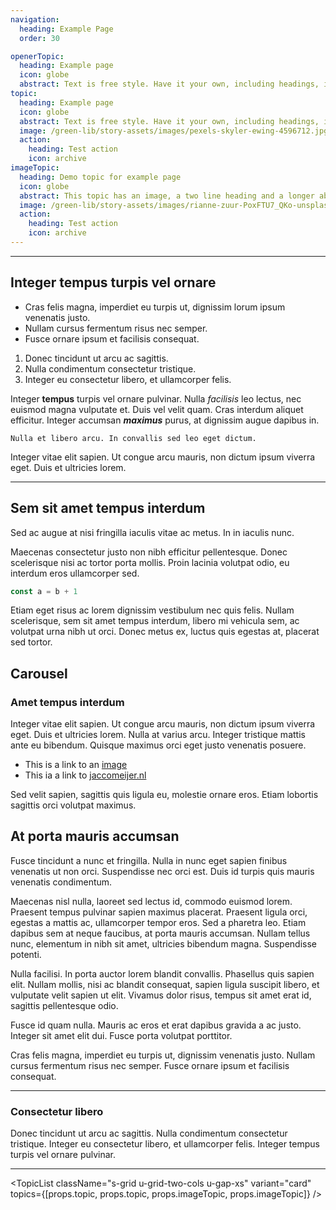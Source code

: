 ```yaml
---
navigation:
  heading: Example Page
  order: 30

openerTopic:
  heading: Example page
  icon: globe
  abstract: Text is free style. Have it your own, including headings, images and all that.
topic:
  heading: Example page
  icon: globe
  abstract: Text is free style. Have it your own, including headings, images and all that.
  image: /green-lib/story-assets/images/pexels-skyler-ewing-4596712.jpg
  action:
    heading: Test action
    icon: archive
imageTopic:
  heading: Demo topic for example page
  icon: globe
  abstract: This topic has an image, a two line heading and a longer abstract, all for demo purposes.
  image: /green-lib/story-assets/images/rianne-zuur-PoxFTU7_QKo-unsplash.jpg
  action:
    heading: Test action
    icon: archive
---
```



<Topic topic={props.openerTopic} variant="headline" />

---

## Integer tempus turpis vel ornare

- Cras felis magna, imperdiet eu turpis ut, dignissim lorum ipsum venenatis
  justo.
- Nullam cursus fermentum risus nec semper.
- Fusce ornare ipsum et facilisis consequat.

1. Donec tincidunt ut arcu ac sagittis.
2. Nulla condimentum consectetur tristique.
3. Integer eu consectetur libero, et ullamcorper felis.

Integer **tempus** turpis vel ornare pulvinar. Nulla _facilisis_ leo lectus, nec
euismod magna vulputate et. Duis vel velit quam. Cras interdum aliquet
efficitur. Integer accumsan **_maximus_** purus, at dignissim augue dapibus in.

`Nulla et libero arcu. In convallis sed leo eget dictum.`

Integer vitae elit sapien. Ut congue arcu mauris, non dictum ipsum viverra eget.
Duis et ultricies lorem.

---

## Sem sit amet tempus interdum

Sed ac augue at nisi fringilla iaculis vitae ac metus. In in iaculis nunc.

Maecenas consectetur justo non nibh efficitur pellentesque. Donec scelerisque
nisi ac tortor porta mollis. Proin lacinia volutpat odio, eu interdum eros
ullamcorper sed.

```js
const a = b + 1
```

Etiam eget risus ac lorem dignissim vestibulum nec quis felis. Nullam
scelerisque, sem sit amet tempus interdum, libero mi vehicula sem, ac volutpat
urna nibh ut orci. Donec metus ex, luctus quis egestas at, placerat sed tortor.

## Carousel

<div className="s-block-space u-block-space-m">
  <CarouselLayout delay="1000" systemData={props.libsystemdata}>
    <Topic topic={props.imageTopic} variant="block" />
    <Topic topic={props.topic} variant="block" />
    <Topic topic={props.imageTopic} variant="block" />
    <Topic topic={props.topic} variant="block" />
  </CarouselLayout>
</div>

### Amet tempus interdum

Integer vitae elit sapien. Ut congue arcu mauris, non dictum ipsum viverra eget.
Duis et ultricies lorem. Nulla at varius arcu. Integer tristique mattis ante eu
bibendum. Quisque maximus orci eget justo venenatis posuere.

- This is a link to an <a href="/green-lib/story-assets/images/pexels-skyler-ewing-4596712.jpg">image</a>
- This ia a link to [jaccomeijer.nl](https://www.jaccomeijer.nl)

Sed velit sapien, sagittis quis ligula eu, molestie ornare eros. Etiam lobortis
sagittis orci volutpat maximus.

<div className="s-popout">
  <Topic topic={props.imageTopic} variant="hero" />
</div>

## At porta mauris accumsan

Fusce tincidunt a nunc et fringilla. Nulla in nunc eget sapien finibus venenatis
ut non orci. Suspendisse nec orci est. Duis id turpis quis mauris venenatis
condimentum.

<Picture
  className="s-block-space u-block-space-s"
  src="/green-lib/story-assets/images/pexels-skyler-ewing-4596712.jpg"
/>

Maecenas nisl nulla, laoreet sed lectus id, commodo euismod lorem. Praesent
tempus pulvinar sapien maximus placerat. Praesent ligula orci, egestas a mattis
ac, ullamcorper tempor eros. Sed a pharetra leo. Etiam dapibus sem at neque
faucibus, at porta mauris accumsan. Nullam tellus nunc, elementum in nibh sit
amet, ultricies bibendum magna. Suspendisse potenti.

Nulla facilisi. In porta auctor lorem blandit convallis. Phasellus quis sapien
elit. Nullam mollis, nisi ac blandit consequat, sapien ligula suscipit libero,
et vulputate velit sapien ut elit. Vivamus dolor risus, tempus sit amet erat id,
sagittis pellentesque odio.

<Topic topic={props.topic} variant="card" />

Fusce id quam nulla. Mauris ac eros et erat dapibus gravida a ac justo. Integer
sit amet elit dui. Fusce porta volutpat porttitor.

Cras felis magna, imperdiet eu turpis ut, dignissim venenatis justo. Nullam
cursus fermentum risus nec semper. Fusce ornare ipsum et facilisis consequat.

<div className="s-popout">
  <Topic topic={props.imageTopic} variant="headline" />
</div>

---

### Consectetur libero

Donec tincidunt ut arcu ac sagittis. Nulla condimentum consectetur tristique.
Integer eu consectetur libero, et ullamcorper felis. Integer tempus turpis vel
ornare pulvinar.

---

<TopicList
  className="s-grid u-grid-two-cols u-gap-xs"
  variant="card"
  topics={[props.topic, props.topic, props.imageTopic, props.imageTopic]}
/>
